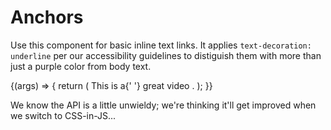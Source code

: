 
<Meta title="Typography/Anchor" component={Anchor} />

# Anchors

<StoryStatus status="stable" />

Use this component for basic inline text links.
It applies `text-decoration: underline` per our accessibility guidelines to distiguish them with more than just a purple color from body text.

<Canvas withSource="open">
  <Story name="Anchor" args={{ as: 'a' }}>
    {(args) => {
      return (
        <Text>
          This is a{' '}
          <Anchor
            {...args}
            asProps={{
              href: 'https://www.youtube.com/watch?v=dQw4w9WgXcQ',
              target: '_blank',
            }}
          >
            great video
          </Anchor>
          .
        </Text>
      );
    }}
  </Story>
</Canvas>

<Props story="Anchor" />

We know the API is a little unwieldy; we're thinking it'll get improved when we switch to CSS-in-JS...
